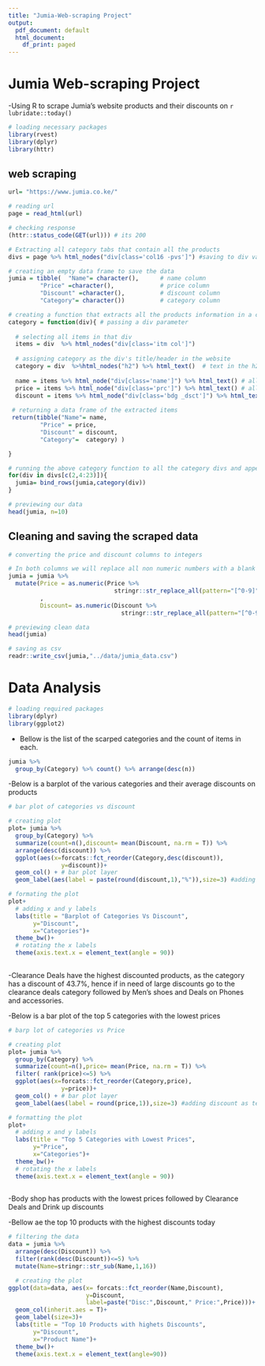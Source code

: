 ```yaml
---
title: "Jumia-Web-scraping Project"
output:
  pdf_document: default
  html_document:
    df_print: paged
---
```


# Jumia Web-scraping Project

-Using R to scrape Jumia's website products and their discounts on `r lubridate::today()`
```r
# loading necessary packages
library(rvest)
library(dplyr)
library(httr)

```

## web scraping
```r
url= "https://www.jumia.co.ke/"

# reading url
page = read_html(url)

# checking response
(httr::status_code(GET(url))) # its 200
```

```r
# Extracting all category tabs that contain all the products 
divs = page %>% html_nodes("div[class='col16 -pvs']") #saving to div variable

# creating an empty data frame to save the data
jumia = tibble(  "Name"= character(),      # name column
         "Price" =character(),             # price column
         "Discount" =character(),          # discount column
         "Category"= character())          # category column
```


```r
# creating a function that extracts all the products information in a certain category
category = function(div){ # passing a div parameter
  
  # selecting all items in that div
  items = div  %>% html_nodes("div[class='itm col']") 
  
  # assigning category as the div's title/header in the website
  category = div  %>%html_nodes("h2") %>% html_text()  # text in the h2 tag
  
  name = items %>% html_node("div[class='name']") %>% html_text() # all item names
  price = items %>% html_node("div[class='prc']") %>% html_text() # all item prices
  discount = items %>% html_node("div[class='bdg _dsct']") %>% html_text() #all item discounts
  
 # returning a data frame of the extracted items
 return(tibble("Name"= name,  
         "Price" = price,
         "Discount" = discount,
         "Category"=  category) )

}

# running the above category function to all the category divs and appending the data to the jumia data frame
for(div in divs[c(2,4:23)]){
  jumia= bind_rows(jumia,category(div))
}

# previewing our data
head(jumia, n=10)
```

## Cleaning and saving the scraped data
```r
# converting the price and discount columns to integers

# In both columns we will replace all non numeric numbers with a blank
jumia = jumia %>% 
  mutate(Price = as.numeric(Price %>%
                              stringr::str_replace_all(pattern="[^0-9]","") )
         ,
         Discount= as.numeric(Discount %>% 
                                stringr::str_replace_all(pattern="[^0-9]","")  ))

# previewing clean data
head(jumia)
```


```r
# saving as csv
readr::write_csv(jumia,"../data/jumia_data.csv")
```


# Data Analysis
```r
# loading required packages
library(dplyr)
library(ggplot2)

```

- Bellow is the list of the scarped categories and the count of items in each.
```r

jumia %>% 
  group_by(Category) %>% count() %>% arrange(desc(n))

```

-Below is a barplot of the various categories and their average discounts on products
```r
# bar plot of categories vs discount

# creating plot
plot= jumia %>% 
  group_by(Category) %>% 
  summarize(count=n(),discount= mean(Discount, na.rm = T)) %>% 
  arrange(desc(discount)) %>% 
  ggplot(aes(x=forcats::fct_reorder(Category,desc(discount)), 
               y=discount))+
  geom_col() + # bar plot layer
  geom_label(aes(label = paste(round(discount,1),"%")),size=3) #adding discount as text labels

# formating the plot
plot+
  # adding x and y labels
  labs(title = "Barplot of Categories Vs Discount",
       y="Discount",
       x="Categories")+
  theme_bw()+
  # rotating the x labels
  theme(axis.text.x = element_text(angle = 90))
  

```
-Clearance Deals have the highest discounted products, as the category has a discount of 43.7%, hence if in need of large discounts go to the clearance deals category followed by Men's shoes and Deals on Phones and accessories.


-Below is a bar plot of the top 5 categories with the lowest prices
```r
# barp lot of categories vs Price

# creating plot
plot= jumia %>% 
  group_by(Category) %>% 
  summarize(count=n(),price= mean(Price, na.rm = T)) %>% 
  filter( rank(price)<=5) %>% 
  ggplot(aes(x=forcats::fct_reorder(Category,price), 
               y=price))+
  geom_col() + # bar plot layer
  geom_label(aes(label = round(price,1)),size=3) #adding discount as text labels

# formatting the plot
plot+
  # adding x and y labels
  labs(title = "Top 5 Categories with Lowest Prices",
       y="Price",
       x="Categories")+
  theme_bw()+
  # rotating the x labels
  theme(axis.text.x = element_text(angle = 90))
  
```
-Body shop has products with the lowest prices followed by Clearance Deals and Drink up discounts

-Bellow ae the top 10 products with the highest discounts today
```r
# filtering the data
data = jumia %>% 
  arrange(desc(Discount)) %>% 
  filter(rank(desc(Discount))<=5) %>% 
  mutate(Name=stringr::str_sub(Name,1,16))

  # creating the plot
ggplot(data=data, aes(x= forcats::fct_reorder(Name,Discount),
                      y=Discount, 
                      label=paste("Disc:",Discount," Price:",Price)))+
  geom_col(inherit.aes = T)+
  geom_label(size=3)+
  labs(title = "Top 10 Products with highets Discounts",
       y="Discount",
       x="Product Name")+
  theme_bw()+
  theme(axis.text.x = element_text(angle=90))
  
```


```r


```


```r


```


```r


```


```r


```


```r


```


```r


```


```r


```


```r


```

